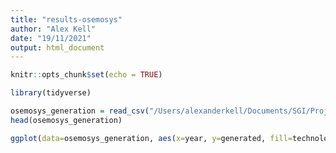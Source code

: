 ```yaml
---
title: "results-osemosys"
author: "Alex Kell"
date: "19/11/2021"
output: html_document
---
```


```r
knitr::opts_chunk$set(echo = TRUE)
```


```r
library(tidyverse)
```

```r
osemosys_generation = read_csv("/Users/alexanderkell/Documents/SGI/Projects/11-starter-kits/data/processed/osemosys-outputs/kenya-capacity-output.csv")
head(osemosys_generation)
```

```r
ggplot(data=osemosys_generation, aes(x=year, y=generated, fill=technology)) + geom_bar(stat='identity', colour="black")  + theme_classic()


```